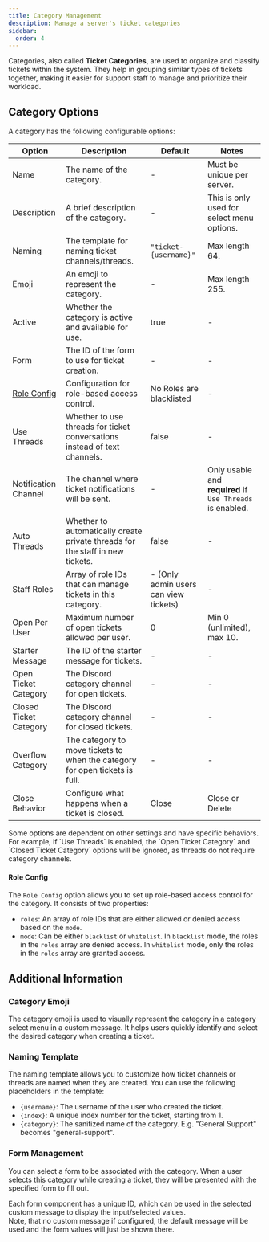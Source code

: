 ```yaml
---
title: Category Management
description: Manage a server's ticket categories
sidebar:
  order: 4
---
```



Categories, also called **Ticket Categories**, are used to organize and classify tickets within the system. They help in grouping similar types of tickets together, making it easier for support staff to manage and prioritize their workload.

## Category Options

A category has the following configurable options:

| Option                      | Description                                                                   | Default                               | Notes                                                     |
| --------------------------- | ----------------------------------------------------------------------------- | ------------------------------------- | --------------------------------------------------------- |
| Name                        | The name of the category.                                                     | -                                     | Must be unique per server.                                |
| Description                 | A brief description of the category.                                          | -                                     | This is only used for select menu options.                |
| Naming                      | The template for naming ticket channels/threads.                              | `"ticket-{username}"`                 | Max length 64.                                            |
| Emoji                       | An emoji to represent the category.                                           | -                                     | Max length 255.                                           |
| Active                      | Whether the category is active and available for use.                         | true                                  | -                                                         |
| Form                        | The ID of the form to use for ticket creation.                                | -                                     | -                                                         |
| [Role Config](#role-config) | Configuration for role-based access control.                                  | No Roles are blacklisted              | -                                                         |
| Use Threads                 | Whether to use threads for ticket conversations instead of text channels.     | false                                 | -                                                         |
| Notification Channel        | The channel where ticket notifications will be sent.                          | -                                     | Only usable and **required** if `Use Threads` is enabled. |
| Auto Threads                | Whether to automatically create private threads for the staff in new tickets. | false                                 | -                                                         |
| Staff Roles                 | Array of role IDs that can manage tickets in this category.                   | - (Only admin users can view tickets) | -                                                         |
| Open Per User               | Maximum number of open tickets allowed per user.                              | 0                                     | Min 0 (unlimited), max 10.                                |
| Starter Message             | The ID of the starter message for tickets.                                    | -                                     | -                                                         |
| Open Ticket Category        | The Discord category channel for open tickets.                                | -                                     | -                                                         |
| Closed Ticket Category      | The Discord category channel for closed tickets.                              | -                                     | -                                                         |
| Overflow Category           | The category to move tickets to when the category for open tickets is full.   | -                                     | -                                                         |
| Close Behavior              | Configure what happens when a ticket is closed.                               | Close                                 | Close or Delete                                           |

<Aside type="note">
  Some options are dependent on other settings and have specific behaviors. For
  example, if `Use Threads` is enabled, the `Open Ticket Category` and `Closed
  Ticket Category` options will be ignored, as threads do not require category
  channels.
</Aside>

#### Role Config

The `Role Config` option allows you to set up role-based access control for the category. It consists of two properties:

- `roles`: An array of role IDs that are either allowed or denied access based on the `mode`.
- `mode`: Can be either `blacklist` or `whitelist`. In `blacklist` mode, the roles in the `roles` array are denied access. In `whitelist` mode, only the roles in the `roles` array are granted access.

## Additional Information

### Category Emoji

The category emoji is used to visually represent the category in a category select menu in a custom message.
It helps users quickly identify and select the desired category when creating a ticket.

### Naming Template

The naming template allows you to customize how ticket channels or threads are named when they are created. You can use the following placeholders in the template:

- `{username}`: The username of the user who created the ticket.
- `{index}`: A unique index number for the ticket, starting from 1.
- `{category}`: The sanitized name of the category. E.g. "General Support" becomes "general-support".

### Form Management

You can select a form to be associated with the category. When a user selects this category while creating a ticket, they will be presented with the specified form to fill out.

Each form component has a unique ID, which can be used in the selected custom message to display the input/selected values.  
Note, that no custom message if configured, the default message will be used and the form values will just be shown there.

<LinkCard
  title="Message Variable Reference"
  href="/dashboard/messages#form-variables"
  description="Learn more about using form variables in custom messages."
/>
